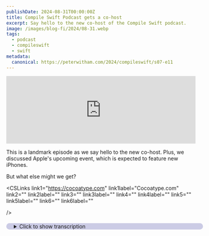 ```yaml
---
publishDate: 2024-08-31T00:00:00Z
title: Compile Swift Podcast gets a co-host
excerpt: Say hello to the new co-host of the Compile Swift podcast.
image: /images/blog-fi/2024/08-31.webp
tags:
  - podcast
  - compileswift
  - swift
metadata:
  canonical: https://peterwitham.com/2024/compileswift/s07-e11
---
```


<iframe width="100%" height="180" frameborder="no" scrolling="no" seamless="" src="https://share.transistor.fm/e/b8750ed6"></iframe>

<Player/>

This is a landmark episode as we say hello to the new co-host. Plus, we discussed Apple's upcoming event, which is expected to feature new iPhones.

But what else might we get?

<CSLinks
  link1="https://cocoatype.com"
  link1label="Cocoatype.com"
  link2=""
  link2label=""
  link3=""
  link3label=""
  link4=""
  link4label=""
  link5=""
  link5label=""
  link6=""
  link6label=""

/>

<details>
  <summary
    style="
     margin-top: 20px;
     margin-bottom: 80px;
     padding-left: 20px;
     border-radius: 10px;
     border-width: 1px;
     border-color: rgb(255,255,255,0.2);
     width: 100%;
     background-color: rgb(0, 0, 128, 0.2);
"
  >Click to show transcription</summary>

 #### Transcription
 <cite>Peter:</cite>
 <time>00:02</time>
 <p>What's up, everybody? Welcome to another episode of</p>
 <cite>Peter:</cite>
 <time>00:04</time>
 <p>the CompileSwift Podcast. I am your host, Peter Witham. You can find this podcast at compileswift.com. Now this is a very special landmark episode. You are gonna know the name, you are gonna know the voice, and if you don't, well, you will in a minute.</p>
 <cite>Peter:</cite>
 <time>00:18</time>
 <p>We have a cohost, folks. That's right. Someone a lot smarter and a lot more interesting than me. It only took, I don't know, a couple of 100 episodes to figure that out. Who are you mystery co host person?</p>
 <cite>Geoff:</cite>
 <time>00:30</time>
 <p>Hello. My name is Geoff Pado, better known to some of your audience as Cocoatype. But yeah. Fellow Swift dev, fellow Swift streamer, indie dev, all of the descriptions.</p>
 <cite>Peter:</cite>
 <time>00:45</time>
 <p>App maker code corrector. Right?</p>
 <cite>Geoff:</cite>
 <time>00:47</time>
 <p>I I write my own apps, and I write Peter's apps.</p>
 <cite>Peter:</cite>
 <time>00:50</time>
 <p>Yes. He he rebuts my apps. I'm like, okay. What are we gonna do on this screen is I'm going to do it badly, and then you could do it again.</p>
 <cite>Geoff:</cite>
 <time>00:56</time>
 <p>There you go.</p>
 <cite>Peter:</cite>
 <time>00:57</time>
 <p>Yeah. Yeah. But you heard us right, folks. We're doing something new here. I convinced somebody that the world needs to hear not me so much.</p>
 <cite>Peter:</cite>
 <time>01:06</time>
 <p>So, we have a co host, which I think is cool and exciting. And it's even better when it's someone a lot smarter than me because then I get to be the funny guy, you get to be the smart. That's the that's the rule. Right?</p>
 <cite>Geoff:</cite>
 <time>01:19</time>
 <p>That's the bad debt.</p>
 <cite>Peter:</cite>
 <time>01:20</time>
 <p>Bad debt. Bad debt. Alright. So we're gonna talk about something in this episode. It just happened on the day that we are recording this.</p>
 <cite>Peter:</cite>
 <time>01:29</time>
 <p>And we are recording this on August 26, 2024. Just just for a matter of record, hold on to your seats here. Apple is having an event in September. Who knew? Everybody knew.</p>
 <cite>Peter:</cite>
 <time>01:40</time>
 <p>It's gonna be on 9th of 9th this year at 10 AM, and it's got a really cool fancy animation, just like it always does. And I've got my theories as to what it means. What do you think it it the animation is trying to tell?</p>
 <cite>Geoff:</cite>
 <time>01:56</time>
 <p>Especially looking at it with this animation in play where it turns into, like, a sphere type thing with all of these glowing effects. This is clearly mimicking the new glowing effect that you have on Siri with Apple Intelligence in iOS 18. Sorry, iOS 18 dot 1. The new effect is not available in 18 dot o. I have not personally installed 18.1 because, I don't want to run betas on my carry device, and I don't have a spare iPhone 15 Pro lying around to sacrifice for betas.</p>
 <cite>Peter:</cite>
 <time>02:32</time>
 <p>Same here. I've not installed any of the the only thing I have installed is macOS, and I've I've spoken about that on the podcast and everywhere else. I feel comfortable doing that because I can do it on separate containers, drives, whatever. And it's easy to recover from. Yeah.</p>
 <cite>Peter:</cite>
 <time>02:48</time>
 <p>I I only have well, I mean, I have we both have multiple phones in that. Right? But none that we want to</p>
 <cite>Geoff:</cite>
 <time>02:56</time>
 <p>risk. I I have 18 dot o on an old iPhone SE, but that doesn't have any of the Apple intelligence features. That is on 18 dot 1 and requires an iPhone 15 Pro. And I don't have anything that fancy lying around to use for beta machine. However, that does kind of make something interesting.</p>
 <cite>Geoff:</cite>
 <time>03:17</time>
 <p>Apple is showing this glowing effect, this very tied to Siri and Apple intelligence glowing effect on their invite where, you know, we haven't gotten into this speculation, but presumably they're going to announce new phones. Are these phones going to ship straight with 18 dot 1? Or are they going to ship with 18 dot o and not have this glowing effect that they're clearly pitching in the invite?</p>
 <cite>Peter:</cite>
 <time>03:42</time>
 <p>You know, I I have a theory on that. I thought about this. And then and and my theory is they will ship with 18 dot 1. Now here's a couple of reasons why I think that is. Think about the regular Apple patents.</p>
 <cite>Peter:</cite>
 <time>03:56</time>
 <p>Announced something in September, shipping in late October. So that gives Apple a month to get 18 dot 1 in shape, and ship the devices with 18 dot 1 on, and all the gloriousness. Now, here's another reason that I think that, though. For all of the features that, you know, there's lots of cool things in in iOS 18, and and for that matter, iPad and and so on. However, shipping a new version of the OS to existing hardware without having the Apple intelligence, which is the thing that they have talked to death this year, with good reason.</p>
 <cite>Peter:</cite>
 <time>04:35</time>
 <p>So shipping without that is a bit of a, you know, yeah, we didn't make it. Right? And I absolutely don't think you wanna do that with your new phone of the year in the hope that you get to boost the sales up from where they're at right now. And so that's why I think you don't wanna ship a new iPhone with a new OS without the cool thing that you've been talking about all year. And that's my theory.</p>
 <cite>Geoff:</cite>
 <time>05:05</time>
 <p>Yeah. I I definitely agree with a lot of that discussion. However, you did say, you know, announce it now, ship it later in October. That's not historically what they've done with the phones specifically. With the phones, they've very much been it is always they announce pre like, they announce again, this is another break from tradition, that the announcement this year is happening on a Monday, when normally, historically, they happen on a Tuesday.</p>
 <cite>Geoff:</cite>
 <time>05:29</time>
 <p>That's we don't know what that means, but it is it is a change. But, historically, the timeline goes, they announce on a Tuesday, preorders open on Friday, Phones are in hands a a week later on that Friday. So Tuesday to Friday to Friday, that is the thing. So I don't see them going to 18 dot 1 by that fright well, I mean, it's it's difficult because we've never had this, like, 2 things are in beta at the same time released before either. Do they ship</p>
 <cite>Peter:</cite>
 <time>06:02</time>
 <p>Well, I think we have, actually. Wasn't there a previous version of iOS where they did this? Maybe was it 16?</p>
 <cite>Geoff:</cite>
 <time>06:11</time>
 <p>I don't recall. I feel</p>
 <cite>Peter:</cite>
 <time>06:12</time>
 <p>like there was one where, from a developer's perspective, they they had the 2 on the go. I could be wrong. I think I think there was one because but I think if I remember rightly, it ended up shipping as the dot one, and there</p>
 <cite>Geoff:</cite>
 <time>06:27</time>
 <p>was I do remember them shipping a dot one at one point and never having the dot o. But, yeah, I I don't remember the timeline for that Yeah. Behind behind it. So it may be that they're planning on launching 18 dot o, good god, as soon as the announcement, and then shipping 18 dot 1 a week later on the new phones and only the new phones and plus the iPhone 15 Pro. Yeah.</p>
 <cite>Peter:</cite>
 <time>06:53</time>
 <p>Yeah. No. That would be interesting. And and I'm with you from the perspective of if you follow their, you know, normalish pattern, even close to their normal pattern, I gotta think that there's, like you say, there's just not enough time to lock down the point one and ship it in that amount of time. And actually, I would prefer that if that's what they're thinking, that they don't do that.</p>
 <cite>Peter:</cite>
 <time>07:20</time>
 <p>Because it's like, if you're going to take a little time, take a little more time and make it good, right? We don't want this situation of, oh, it wasn't ready to ship. And and I again, I I can't say that any about any of the 18 version of the OS, because I have not tried any of them.</p>
 <cite>Geoff:</cite>
 <time>07:41</time>
 <p>It's been solid on my test phone, The 18 Okay. 18 o. It has been completely solid for me for a while now. More than I can say on Xcode, but</p>
 <cite>Peter:</cite>
 <time>07:52</time>
 <p>Right. Yeah. Xcode's never ready to ship. Yeah. We should talk we'll talk about that as well.</p>
 <cite>Peter:</cite>
 <time>07:57</time>
 <p>That that's good. I've read more good reports from the places that we we both hang out than I have people with issues, and I felt like, from what I can remember, the issues that I read about were kind of fringe cases. It's gonna be an interesting one this year because I think we all desperately want at least so many things. But for me, like, the home layout, home screen layout, having the icons where I want them, and it's like, yeah, please don't make that buggy, right? We'll see what happens on that.</p>
 <cite>Peter:</cite>
 <time>08:28</time>
 <p>I guess we should speculate a little bit about what's the new hardware, the new phone gonna be? And I think it's wrong to say that I, you know, there's not not been anything that hasn't impressed me over the past few releases of the actual hardware, but they've just been very predictable. Right? I'm hoping that they're gonna finally stop saying things like fastest one ever, we can't wait to see what you do with it. I mean, it's like please retire those phrases, right?</p>
 <cite>Geoff:</cite>
 <time>08:58</time>
 <p>They'll never retire those phrases.</p>
 <cite>Peter:</cite>
 <time>09:00</time>
 <p>I'm curious, you know, again, I've said this before, cameras and that, they are all so good for the last few years at least, that it almost doesn't matter, especially last year's one, right? I've got the 15 Pro, you know, with the optical zoom heavy, you wanna call it, that clever mechanism inside, you reach a point, just like CPUs, where they're so good that it's like, look, now it's all just marketing spin to get me to get a new one. So I am curious what they'll do this year. There's all that speculation too about that new hala, but at least the screenshots, I hope to gosh. I really hope they're not real.</p>
 <cite>Geoff:</cite>
 <time>09:45</time>
 <p>See, so I don't follow rumors. So I'm not I I'm not sure, what you're discussing. Can you can you describe it?</p>
 <cite>Peter:</cite>
 <time>09:50</time>
 <p>It it's it yeah. It's and I'm gonna try and make it sound nice.</p>
 <cite>Geoff:</cite>
 <time>09:55</time>
 <p>Okay.</p>
 <cite>Peter:</cite>
 <time>09:56</time>
 <p>And it's kind of that brown bronze color. And in my opinion, gosh, I hope it's not true</p>
 <cite>Geoff:</cite>
 <time>10:04</time>
 <p>because it looks Again, having not seen it, that actually that sounds great to me because that was what I wanted last year with the natural titanium. Their initial screenshots that they put out, the initial, like, press shots that Apple put out of this titanium made it look a lot closer to, like, their, starlight colored colored, devices. And I have 2 starlight iPads, and that is my favorite colorway from Apple that they've done in a very, very long time is is the starlight colored. Yeah. Yep.</p>
 <cite>Geoff:</cite>
 <time>10:35</time>
 <p>Exactly. And so if they have something that is more of a browny bronzy color, which is what I really wanted from the natural titanium last year. And it turned out, you know, it looks fine. It's decent. It's just this is way more of like a gunmetal titanium than what I Mhmm.</p>
 <cite>Geoff:</cite>
 <time>10:53</time>
 <p>Was hoping for when I ordered it. But, hey, if if they've got a if they've got a nice bronzy brownier one, sign me up.</p>
 <cite>Peter:</cite>
 <time>11:03</time>
 <p>Alright. We're gonna put a marker in that so that we'll see what happens. Because the other part of that rumor was that they were, well, you know, again, it's all rumor. Right? But the but the thing was retiring the blue to to to swap this one in.</p>
 <cite>Peter:</cite>
 <time>11:18</time>
 <p>And I hope they don't retire the blue because I had one of those and I really liked it.</p>
 <cite>Geoff:</cite>
 <time>11:22</time>
 <p>They do that every year though. They do take out their, like, one special color and they swap it out because the year before that, they had that, like, nice, like, dark green color that was very cool looking. Last year, it was the blue. It sounds like this year, it's gonna be this this brown bronze color.</p>
 <cite>Peter:</cite>
 <time>11:37</time>
 <p>Yeah. But beyond that, I mean alright. So putting aside, you know, potential color changes, for folks who have a 15, you know, like every year, the question becomes, what could you possibly put in there that will make me feel like I need to upgrade as opposed to, well, I should upgrade because I do, other than the the AI. Because I think the AI is the selling point for not only the OS, but a device that can run it, which is not many of them.</p>
 <cite>Geoff:</cite>
 <time>12:10</time>
 <p>Yeah. So that's what I was gonna say is that that is the answer there is for an iPhone 15 Pro user, there's not too much that I can think of that they would really want to sell for a new iPhone 16 model. However, for everybody that didn't get specifically the iPhone 15 Pro, I think that that's gonna be the answer, is that they are going to make it so that every one of their phones can run all of the new iOS stuff down all the way to the bottom level model, the the base model iPhone 16. That, in a lot of ways, I think is going to be the main thing that they really need to do is bump the amount of memory that's available in the system on a chip. That seems to have been the cutoff that they've done so far is that every device of theirs that has 16 gigs of RAM can run Apple Intelligence.</p>
 <cite>Geoff:</cite>
 <time>13:02</time>
 <p>Everything that has less than 16 gigs of RAM cannot. And so it's only the iPhone 15 Pro models on the phone that have that, and then you obviously, of course, also have all of the m star max and all of the m star iPads. But I think what they need to do next year is put enough memory in even the base model iPhone 16 so that everything every phone that somebody can go out and buy day 1 does have support for Apple Intelligence.</p>
 <cite>Peter:</cite>
 <time>13:31</time>
 <p>I've never from Apple's perspective, I've understood why they structured the the the things the way they do, and, you know, that we all know that pricing structure that Tim wants. Right? Every $100 point, I wanna think. Right? And, but at the same time, it has always baffled me why you would bother to do this because it almost actually doesn't make sense just just for the money.</p>
 <cite>Peter:</cite>
 <time>13:59</time>
 <p>Right? I mean, I get it that you want people to think, well, I need to get the next one because next one up because it's got this. Now, I say that because when I, you know, gonna confess here, you already know this, but I don't think I ever mentioned it to the audience. So I did upgrade my iPad after all because I figured out a way to do a good deal on it, and and so, okay, you know what? Shoot me down, folks.</p>
 <cite>Peter:</cite>
 <time>14:23</time>
 <p>I did it. And I don't regret it. Specifically, I don't regret it because of the pencil, the new pencil. Interestingly, one of the deciding factors for me there, as I was doing that, was the fact that, like, the 1 terabyte version has this much memory. The 5 12 has less.</p>
 <cite>Peter:</cite>
 <time>14:42</time>
 <p>Right? So I went with the bigger one because I plan to have this thing for a while so that I could have the the, you know, the terabyte with the extra memory in the hope that the OS would have a whole bunch of things that would benefit from it. From a user's perspective, I wonder how much that really matters, how much is available memory other than it just silently closes apps in the background that they didn't notice anyway. Yeah.</p>
 <cite>Geoff:</cite>
 <time>15:09</time>
 <p>I think that it has been a benefit to having more memory for a while now has been the, you know, fewer apps get closed in the background, fewer tabs are getting closed in Safari all the time. You know, if you are switching between tabs, you know, it'll kill it if there's not enough memory in place. But I think this year, it really is all about, you have this extra memory in the background when you need it, but it's more going to be about those bursts. When you are using Apple Intelligence to do summarization or to do image generation or to do any of the things that Apple Intelligence has been shut off to do. I think what Apple's gonna do is they're gonna evict everything else.</p>
 <cite>Geoff:</cite>
 <time>15:46</time>
 <p>They're gonna go, this 16 gigs of memory or whatever is just for running one of our big models right now. And so that's why they need that memory in places. You've gotta have those whole models resident in memory in order for any of this to work. And so I think that that is where they're going to be picking this up is if you want these particular, like, very generative heavy features to work, we're basically gonna say clear the decks and make it make it run that.</p>
 <cite>Peter:</cite>
 <time>16:17</time>
 <p>It makes a lot of sense. You know, the last thing, like I say, with these is you wanna you wanna release new hardware and operating system that you have really, I feel, spoken of more than previous years, and then have this problem of almost kind of a backlash from users when it's like, oh, well, this is pretty sucky compared to, you know, how it was sold to me. Right? Yeah.</p>
 <cite>Geoff:</cite>
 <time>16:43</time>
 <p>Well, that is why they're limiting it to only the phones that can do it, really. Yeah. I I think that you you this is why you don't see it coming to even the iPhone 15, like, regular model iPhone 15 is not getting any of the new stuff that is branded Apple Intelligence this year. And so Yeah. I I I think that that's that's why you see it is, like, people are not, you know it's not gonna work.</p>
 <cite>Geoff:</cite>
 <time>17:11</time>
 <p>It's not going to work, certainly on device. And so Apple's like, oh, yeah. We're all about privacy. We're gonna have it local, in memory, never touches our servers, unless you have a phone older than 1 year. I think that what they're doing is they're very much saying, this is how we plan on doing it.</p>
 <cite>Geoff:</cite>
 <time>17:29</time>
 <p>This is the ideal way of doing it. Unfortunately, we did not build the hard we did not foresee this happening. We did not build into hardware down, you know, 3 years ago that we needed to have this much memory to support it. So, unfortunately, it is going to be a cutoff for iPhone 15 Pro and then everything iPhone 16.</p>
 <cite>Peter:</cite>
 <time>17:50</time>
 <p>Part of me says, I'm okay with this because I've got a 15 Pro. Right? Exactly. But I also do do agree that it's like, yeah, if not gonna be able to run it for reasons that maybe a lot of everyday users wouldn't understand, you don't do it. Right?</p>
 <cite>Peter:</cite>
 <time>18:06</time>
 <p>And and live with them complaining about it because they wouldn't if you gave it to them, they'd probably complain more anyway. Yep. So, you know, I I agree with that. Now on this note, I'm curious what you think about this. I have read, again, rumors folks, so take it for what it's worth, but this one actually to me feels very apple like.</p>
 <cite>Peter:</cite>
 <time>18:29</time>
 <p>I have read that you will potentially have a core of AI services that you get maybe because you've got the Apple what do they call that thing? I know I've got it. The family, whatever, extra service thing.</p>
 <cite>Geoff:</cite>
 <time>18:44</time>
 <p>The iCloud button? Apple 1?</p>
 <cite>Peter:</cite>
 <time>18:46</time>
 <p>Thank you. That's it. Apple 1. That's it. Yeah.</p>
 <cite>Peter:</cite>
 <time>18:48</time>
 <p>And then you would potentially have to pay a monthly fee subscription to get access to some other services. And I'm curious if that turned out to be the case, how do you feel about that?</p>
 <cite>Geoff:</cite>
 <time>19:03</time>
 <p>I mean, it does sound very appley, but it also sounds very counter to what their current process is. They have said so many times that a lot of what they are doing with Apple Intelligence is happening on device. And I think for that reason, that is why we don't see that, at least announced so far, of, hey, you know, you're gonna need to pay for this AI service, yada yada yada, because they're doing everything on device, and so there's no need for it to be run on Apple servers. Therefore, you don't need to pay the cost of running this generation as part of it. So, yeah, I can definitely see them adding a feature like that down the road where they're like, oh, we have something that really needs, you know, big heavy machines thrown at it.</p>
 <cite>Geoff:</cite>
 <time>19:52</time>
 <p>But I think Apple's still kinda, like, they're getting their feet wet with what are they even producing that I don't think we're gonna see that this year, at least.</p>
 <cite>Peter:</cite>
 <time>20:02</time>
 <p>Okay. I even at one point thought, boy, it would be a real kind of sting if they said, hey. You know what? We found a way to make it available for older devices. If you're cool with not doing it on the hardware and doing it on secure Apple hardware and paying a subscription.</p>
 <cite>Geoff:</cite>
 <time>20:21</time>
 <p>Yeah. I just I I I think that that muddies too much their argument of we are the AI that doesn't</p>
 <cite>Peter:</cite>
 <time>20:30</time>
 <p>Yeah. And I I agree with that too. Right? You know, because we know that they've invested a lot heavily and things we don't even know about for, you know, Apple based chip dedicated for their AI stuff. It only makes sense.</p>
 <cite>Peter:</cite>
 <time>20:45</time>
 <p>You know, and I and I should say I'm I'm very excited about the OS on the phone and in particular the iPad this year.</p>
 <cite>Geoff:</cite>
 <time>20:51</time>
 <p>Yep. I I'm I'm pretty excited about some of the stuff on the Mac too. You know, you've you've got all of the new writing tools. You've got the summarization in messages and mail. A lot of the same stuff that is on the iPhone.</p>
 <cite>Geoff:</cite>
 <time>21:02</time>
 <p>But if you're using Apple's apps, you have that same sort of benefit now available also to you on the Mac. And so I'm excited to see these same sort of tools across the ecosystem.</p>
 <cite>Peter:</cite>
 <time>21:14</time>
 <p>The Mac just has felt very mature. Right? Operating system for for for a good few years. And and, you know, okay, we could poke fun at bugs and so on. But I mean, as far as what it should do, it's very mature.</p>
 <cite>Peter:</cite>
 <time>21:28</time>
 <p>And so I expect it to be incremental year on year. What I'm hoping comes from this year's one is, as you mentioned, you know, a lot of the writing tools in fact, it's kind of ironic because October 10th, my Grammarly subscription Mhmm. Is up for renewal, and and I actually feel a bit bad about this because I thought, great. That probably gives me a little time to play with the Apple version, essentially. But also, I have a running streak of some ridiculous amount of years of using Grammarly.</p>
 <cite>Peter:</cite>
 <time>22:04</time>
 <p>So, it's also like, oh, I don't wanna lose the streak. But if Grammarly has been Sherlock'd, right, on the Mac, okay, then then I won't renew.</p>
 <cite>Geoff:</cite>
 <time>22:15</time>
 <p>Yeah. Exactly.</p>
 <cite>Peter:</cite>
 <time>22:16</time>
 <p>What it comes down to. So I am excited about that. One other thing I did wanna mention though is if the AI works 75% as good as they claim, will I start using Siri more on the Mac? Because I didn't use it at all on the Mac.</p>
 <cite>Geoff:</cite>
 <time>22:33</time>
 <p>So I think the interesting one there is the addition that they've added to Ios 18, and I don't know that I've seen this on Sequoia yet. First of all, have they released an 18 one type edition of Sequoia? Do we have a version of Sequoia with the Apple Intelligence?</p>
 <cite>Peter:</cite>
 <time>22:51</time>
 <p>Not that I know of.</p>
 <cite>Geoff:</cite>
 <time>22:52</time>
 <p>Yeah. I mean, we've definitely seen 18/1 come out, but I I I don't know that I've seen a 15/1 Sequoia.</p>
 <cite>Peter:</cite>
 <time>22:59</time>
 <p>I was gonna say, to my knowledge, I don't recall ever looking at what AI looks like on the Mac.</p>
 <cite>Geoff:</cite>
 <time>23:04</time>
 <p>So so to to go back to that, I mean, a lot of what is coming in sequoia.one or whatever they they decide to wherever they decide to launch it, is a lot of the same sort of stuff that's coming on 18/1 with the writing tools, the image generation, all of that kind of exciting stuff. But you asked specifically about Siri, and would you use Siri more on the Mac? One thing that they've added to 18/1, and which I assume that they'll also add to Sequoia's Apple Intelligence release, is the ability to type to Siri. And I think that that would be what really is what would drive more use of Siri on the Mac, at least for me, is the ability to say, hey. Maybe there's a Siri window similar to what you get with Spotlight or to what you get with any of the 3rd party tools that are similar to Spotlight, whether that's Alfred or Raycast or whatever the other fancy ones are.</p>
 <cite>Geoff:</cite>
 <time>23:59</time>
 <p>If you could have something like that where you hit a button, Siri pops up, and you're able to just ask natural language questions to Siri there directly and have it do stuff in your system. I think that would drive a lot of use of Siri. Whereas, if it continues to be that you have to hit a button and then you have to talk to your laptop, I don't see people using that quite so much.</p>
 <cite>Peter:</cite>
 <time>24:22</time>
 <p>Well, you know, funny enough that you mentioned that. I'm just looking at my laptop here because maybe I imagined it. Isn't there a microphone button?</p>
 <cite>Geoff:</cite>
 <time>24:29</time>
 <p>There is a microphone button.</p>
 <cite>Peter:</cite>
 <time>24:31</time>
 <p>So wouldn't you make that cool, like, activate Siri, if it's not already?</p>
 <cite>Geoff:</cite>
 <time>24:35</time>
 <p>But and I think there is a way to do that, but the question is, could you do it in a way that you don't have to talk?</p>
 <cite>Peter:</cite>
 <time>24:43</time>
 <p>Yeah. Well, actually, I like what you said. The idea of whatever flavor of spotlight you use, it just being in there. Even if I have to do, like, a slash command something, or slash s or whatever to act to, like, hey, you know, don't do this, run this app, do this, whatever. I'm now talking to Siri.</p>
 <cite>Peter:</cite>
 <time>25:05</time>
 <p>I'm totally cool with that.</p>
 <cite>Geoff:</cite>
 <time>25:06</time>
 <p>Yep. So yeah. Also, me not following any of the rumor sites, are we expecting to see any other sort of hardware updates? You know, I personally, you know, would love an update to the AirPods Max, but I think they typically do those later in the year, more the music focused events. Are we expecting to see any other sort of hardware released alongside the iPhone 16?</p>
 <cite>Peter:</cite>
 <time>25:30</time>
 <p>Yeah. Good question. So I have seen mention, and as valid as you wanna take that, I I've seen mention of new AirPod Pros. I I think I even saw a thing about possibly, new Beats headphones, but I may be confusing that with an updated firmware that adds new features. I wouldn't be surprised to see new AirPods.</p>
 <cite>Peter:</cite>
 <time>25:54</time>
 <p>Right? They sort of go hand in hand with the phone in in many ways, if you pardon the pun. Right? Yeah. Been long enough that the current generation's been out.</p>
 <cite>Peter:</cite>
 <time>26:02</time>
 <p>Certainly, you're absolutely right. The the the Max is kind of like, well, we we made these to see how it went. We saw how it went, and and we left it there, which would be a shame because I don't have them. I know, like yourself, and and other folks who have them, we really like them. So, you know, it always has been a bit odd to me that it's like, Beats and Macs?</p>
 <cite>Peter:</cite>
 <time>26:23</time>
 <p>But then I forget. It's like, well, but it is kind of 2 different markets, and you're, you know, Apple's getting paid twice for having both, you know? Interestingly, what's also been very quiet, I think, is like the Apple TV. Right? Yeah.</p>
 <cite>Peter:</cite>
 <time>26:42</time>
 <p>You know, I don't expect all these features, like we're getting with the Mac and, you know, iPhones and so on.</p>
 <cite>Geoff:</cite>
 <time>26:50</time>
 <p>We're not getting a 16 gigabyte Apple TV that can run Apple Intelligence?</p>
 <cite>Peter:</cite>
 <time>26:54</time>
 <p>Yeah. Exactly. But doesn't that feel like the perfect place for it? Right? I'm in the living room watching, you know, watching one of the many sports events bought up by Apple.</p>
 <cite>Peter:</cite>
 <time>27:05</time>
 <p>Mhmm. Wouldn't you wanna be able to just right there and then ask AI some questions about whatever's going on? Right?</p>
 <cite>Geoff:</cite>
 <time>27:14</time>
 <p>Sure. I don't know. I I I don't know that I have anything in in particular that I I would think of. I know that they did brand the new eyesight feature that they have as being at least in some sense powered by Apple Intelligence, but, I don't know how much that is actually running on device with the Apple TV.</p>
 <cite>Peter:</cite>
 <time>27:31</time>
 <p>Alright.</p>
 <cite>Geoff:</cite>
 <time>27:31</time>
 <p>But they're just saying, oh, you know, this is this is who this person is that you've seen in another thing before.</p>
 <cite>Peter:</cite>
 <time>27:37</time>
 <p>Yeah. Okay. So we'll we'll see what happens. Maybe, you know, wouldn't it be nice to have a surprise?</p>
 <cite>Geoff:</cite>
 <time>27:42</time>
 <p>Something that actually</p>
 <cite>Peter:</cite>
 <time>27:43</time>
 <p>surprises. Oh, didn't see that.</p>
 <cite>Geoff:</cite>
 <time>27:44</time>
 <p>Are always great, which is why I tend not to follow the rumor cycles. And then it's it's funny. All of the people that have followed the rumors, they're like, oh, but they didn't announce this. It was like, I didn't even know that we were supposed to expect that.</p>
 <cite>Peter:</cite>
 <time>27:56</time>
 <p>Yeah. Yeah. It's like, we didn't announce the thing we weren't gonna announce.</p>
 <cite>Geoff:</cite>
 <time>28:00</time>
 <p>Yeah. Yeah.</p>
 <cite>Peter:</cite>
 <time>28:00</time>
 <p>No. I know I know what you mean. Yeah.</p>
 <cite>Geoff:</cite>
 <time>28:02</time>
 <p>So I'm looking at the Apple event page for last year, and one obvious one that I've completely blanked on is whether or not we're getting a new Apple Watch this year. Last year at the September event, they announced the Apple Watch Series 9 and Apple Watch Ultra 2. I would assume that we're gonna get another Series 10 at this point, but I don't know. What what what do we expect anything from the Apple Watch side of the house?</p>
 <cite>Peter:</cite>
 <time>28:26</time>
 <p>I I'm feeling like the watch would be an early next year thing. I mean, we absolutely will get a new generation, of course. But I I kinda feel like</p>
 <cite>Geoff:</cite>
 <time>28:38</time>
 <p>It looks like the last 2 years they've done Apple Watch at the September event, though. In 2023 in 2023, we got a series 9. And in 2022, it says 3 new Apple Watch models.</p>
 <cite>Peter:</cite>
 <time>28:50</time>
 <p>But I I I'm thinking, you know, depending on which market you wanna read, you know, they they need to make the iPhone stand out a bit more again. Right?</p>
 <cite>Geoff:</cite>
 <time>28:59</time>
 <p>Oh, absolutely.</p>
 <cite>Peter:</cite>
 <time>29:00</time>
 <p>Is and and instead of it sort of falling into that category of what is just one of the things Apple makes. Right? Yeah. And so I feel like the sensible thing would be let's just put some space here and really make the iPhone a thing again, and then, hey, we'll do the other stuff maybe with a no a surprise event or some something.</p>
 <cite>Geoff:</cite>
 <time>29:22</time>
 <p>Yep. And they always have multiple events at the end of the year, so they can reshuffle these as however they want.</p>
 <cite>Peter:</cite>
 <time>29:27</time>
 <p>You know, so I I kinda feel like this one, nobody asked me, but if they did, I would say, yeah. Make this one more about the iPhone than anything else. And if you wanna throw something in, fine. But really make it about the iPhone, to convince folks why they should get this with the AI. Well, of course, that's the other irony is maybe you're gonna get the phone without the AI at first, which is still weird.</p>
 <cite>Peter:</cite>
 <time>29:54</time>
 <p>I don't know. But, you know, I guess I do wanna comment on that in general and say, this is, to me, another another example of Apple at the beginning of the year making a lot of promises that don't necessarily come around the way they said they would. And it's getting to be too much of a habit.</p>
 <cite>Geoff:</cite>
 <time>30:10</time>
 <p>They definitely telegraphed that a lot more this year, where they said, you know, a lot of this stuff is going to be coming out over the next year rather than this is stuff coming out in 18 dot o. But it is surprising the level to which that seems to be true with iOS 18.</p>
 <cite>Peter:</cite>
 <time>30:27</time>
 <p>Yeah. Yeah. Which I do think is a real shame because there there is so much to love in it. Yeah. Right?</p>
 <cite>Peter:</cite>
 <time>30:33</time>
 <p>But that's only because, you know, folks out there listen to this, and you and I, we've lived with this thing since June.</p>
 <cite>Geoff:</cite>
 <time>30:40</time>
 <p>Right? Exactly.</p>
 <cite>Peter:</cite>
 <time>30:41</time>
 <p>You know? And so we know what's in there to be excited about, but you've gotta have that public facing thing to sell it in a couple of weeks. Yeah. And I think that that's like if you take those back and you just say coming soon</p>
 <cite>Geoff:</cite>
 <time>30:55</time>
 <p>If if Apple has said if people have heard the stories all along that this is brand new AI features, what they get in a in a couple Fridays is dark mode icons and, control center widgets.</p>
 <cite>Peter:</cite>
 <time>31:11</time>
 <p>Yeah. It's not not gonna go great. Right? Yeah. Yeah.</p>
 <cite>Peter:</cite>
 <time>31:14</time>
 <p>And and I feel like Apple needs to stop putting themselves in the spotlight for a little bit of ridicule in in some ways. You know, promise the earth and then deliver a little bit. Eventually deliver it all. But so far down the line that people have kind of forgotten, like, oh, that's right. There was gonna be this AI thing.</p>
 <cite>Peter:</cite>
 <time>31:35</time>
 <p>Did happen. You know? Yeah. Yeah. Interesting.</p>
 <cite>Peter:</cite>
 <time>31:38</time>
 <p>We'll see we'll see what happens. Of course, we'll be talking about it. But folks, I I I'm hoping you're really excited that, you know, we've got another voice on this podcast to to explain to me why I get all these things wrong in real time as opposed to when everybody listens to it afterwards and they're like, no, he's wrong. So we again, Jeff, thank you so much for for wanting to do this.</p>
 <cite>Geoff:</cite>
 <time>32:02</time>
 <p>Yeah. Thank you for having me.</p>
 <cite>Peter:</cite>
 <time>32:03</time>
 <p>Excited about this. Oh, I'm I'm just so excited about this. Tell folks go ahead. Tell them where they can find you.</p>
 <cite>Geoff:</cite>
 <time>32:10</time>
 <p>You can find all of my links and such on cocoatype.com. My main other social hangouts are threads, threads.net/cocotype, and twitch, twitch.tv/cocoatype. But, yeah, cocotype.com is where you can find almost everything.</p>
 <cite>Peter:</cite>
 <time>32:25</time>
 <p>Yep. And we will, of course, be putting these in the show notes. You know where to find me, impalestruit.com. And with that, folks, hey, it's a whole new era. And by the time we speak next time, who knows?</p>
 <cite>Peter:</cite>
 <time>32:39</time>
 <p>Maybe we'll have some surprises to talk about. See you later,</p>
 <cite>Geoff:</cite>
 <time>32:45</time>
 <p>folks.</p>
</details>
